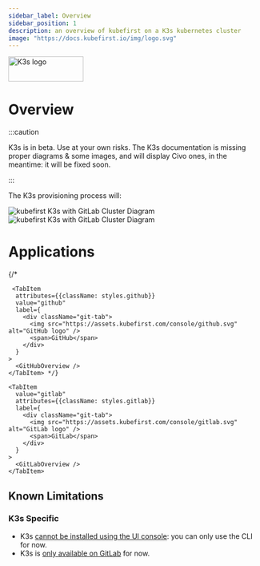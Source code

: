 ```yaml
---
sidebar_label: Overview
sidebar_position: 1
description: an overview of kubefirst on a K3s kubernetes cluster
image: "https://docs.kubefirst.io/img/logo.svg"
---
```



<div
  style={{
    display: "flex",
    justifyContent: "flex-end",
    alignItems: "center",
  }}
>
  <div>
    <img src={config.K3S_LOGO_URL} height="50" width="150" alt="K3s logo" />
  </div>
</div>

# Overview

:::caution

K3s is in beta. Use at your own risks.  The K3s documentation is missing proper diagrams & some images, and will display Civo ones, in the meantime: it will be fixed soon.

:::

The K3s provisioning process will:
<CommonProvisionProcess firstitem="Create a Kubernetes management cluster with K3s."/>

![kubefirst K3s with GitLab Cluster Diagram](../img/k3s/gitlab/installation-diagram-light.png#light-mode)![kubefirst K3s with GitLab Cluster Diagram](../img/k3s/gitlab/installation-diagram-dark.png#dark-mode)

# Applications

<Tabs groupId="git_provider" defaultValue="gitlab" queryString>
<!-- markdownlint-disable MD049 -->
{/*<Tabs groupId="git_provider" defaultValue="github" queryString>

     <TabItem
      attributes={{className: styles.github}}
      value="github"
      label={
        <div className="git-tab">
          <img src="https://assets.kubefirst.com/console/github.svg" alt="GitHub logo" />
          <span>GitHub</span>
        </div>
      }
    >
      <GitHubOverview />
    </TabItem> */}

    <TabItem
      value="gitlab"
      attributes={{className: styles.gitlab}}
      label={
        <div className="git-tab">
          <img src="https://assets.kubefirst.com/console/gitlab.svg" alt="GitLab logo" />
          <span>GitLab</span>
        </div>
      }
    >
      <GitLabOverview />
    </TabItem>
</Tabs>

## Known Limitations

<KnownLimitations />

### K3s Specific

- K3s [cannot be installed using the UI console](https://github.com/kubefirst/kubefirst/issues/2147): you can only use the CLI for now.
- K3s is [only available on GitLab](https://github.com/kubefirst/kubefirst/issues/2146) for now.
